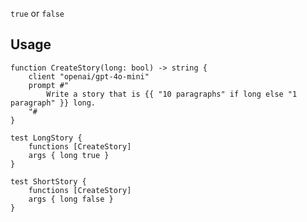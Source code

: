 `true` or `false`

## Usage

```baml
function CreateStory(long: bool) -> string {
    client "openai/gpt-4o-mini"
    prompt #"
        Write a story that is {{ "10 paragraphs" if long else "1 paragraph" }} long.
    "#
}

test LongStory {
    functions [CreateStory]
    args { long true }
}

test ShortStory {
    functions [CreateStory]
    args { long false }
}
```

